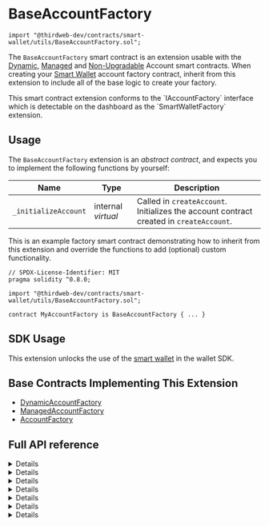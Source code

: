 
# BaseAccountFactory

```solidity
import "@thirdweb-dev/contracts/smart-wallet/utils/BaseAccountFactory.sol";
```

The `BaseAccountFactory` smart contract is an extension usable with the [Dynamic](/contracts/build/base-contracts/erc-4337/dynamic-account), [Managed](/contracts/build/base-contracts/erc-4337/managed-account) and [Non-Upgradable](/contracts/build/base-contracts/erc-4337/account-factory) Account smart contracts.
When creating your [Smart Wallet](/glossary/smart-wallet) account factory contract, inherit from this extension to include all of the base logic to create your factory.

<Callout title="info" variant="info">
	This smart contract extension conforms to the `IAccountFactory` interface
	which is detectable on the dashboard as the `SmartWalletFactory` extension.
</Callout>

<br />

<GithubButtonLink href="https://github.com/thirdweb-dev/contracts/blob/main/contracts/prebuilts/account/utils/BaseAccountFactory.sol" />

## Usage

The `BaseAccountFactory` extension is an _abstract contract_, and expects you to implement the following functions by yourself:

| Name                 | Type               | Description                                                                             |
| -------------------- | ------------------ | --------------------------------------------------------------------------------------- |
| `_initializeAccount` | internal _virtual_ | Called in `createAccount`. Initializes the account contract created in `createAccount`. |

This is an example factory smart contract demonstrating how to inherit from this extension and override the functions to add (optional) custom functionality.

```solidity
// SPDX-License-Identifier: MIT
pragma solidity ^0.8.0;

import "@thirdweb-dev/contracts/smart-wallet/utils/BaseAccountFactory.sol";

contract MyAccountFactory is BaseAccountFactory { ... }
```

## SDK Usage

This extension unlocks the use of the [smart wallet](wallet/smart-wallet) in the wallet SDK.

## Base Contracts Implementing This Extension

- [DynamicAccountFactory](/contracts/build/base-contracts/erc-4337/dynamic-account-factory)
- [ManagedAccountFactory](/contracts/build/base-contracts/erc-4337/managed-account-factory)
- [AccountFactory](/contracts/build/base-contracts/erc-4337/account-factory)

## Full API reference

<Details summary="createAccount">

Deploys a new Account for admin.

```solidity
function createAccount(address _admin, bytes calldata _data) external virtual override returns (address) {
    address impl = accountImplementation;
    bytes32 salt = keccak256(abi.encode(_admin));
    address account = Clones.predictDeterministicAddress(impl, salt);
    if (account.code.length > 0) {
        return account;
    }
    account = Clones.cloneDeterministic(impl, salt);
    _initializeAccount(account, _admin, _data);
    emit AccountCreated(account, _admin);
    return account;
}
```

#### \_admin

The address to be set as default admin role for the contract. Must be of type `address`.

#### \_data

If extra storage variables are required in your account contract, override this function, abi encode the variables,
pass them to this function as a `bytes` type.

</Details>

<Details summary="addSigner">

Callback function for an Account to register its signers.

```solidity
function addSigner(address _signer) external {
    address account = msg.sender;
    bool isAlreadyAccount = accountsOfSigner[_signer].add(account);
    bool isAlreadySigner = signersOfAccount[account].add(_signer);
    if (!isAlreadyAccount || !isAlreadySigner) {
        revert("AccountFactory: signer already added");
    }
    emit SignerAdded(account, _signer);
}
```

#### signer

The address of the signer to add to the account.

</Details>

<Details summary="removeSigner">

Callback function for an Account to un-register its signers.

```solidity
function removeSigner(address _signer) external {
    address account = msg.sender;
    bool isAccount = accountsOfSigner[_signer].remove(account);
    bool isSigner = signersOfAccount[account].remove(_signer);
    if (!isAccount || !isSigner) {
        revert("AccountFactory: signer not found");
    }
    emit SignerRemoved(account, _signer);
}
```

#### \_signer

The address of the signer to remove from the account.

</Details>

<Details summary="getAddress">

Returns the address of an Account that would be deployed with the given admin signer.

```solidity
function getAddress(address _adminSigner) public view returns (address) {
    bytes32 salt = keccak256(abi.encode(_adminSigner));
    return Clones.predictDeterministicAddress(accountImplementation, salt);
}
```

#### \_adminSigner

The admin signer for the account.

</Details>

<Details summary="getSignersOfAccount">

Returns all signers of an account.

```solidity
function getSignersOfAccount(address account) external view returns (address[] memory signers) {
    return signersOfAccount[account].values();
}
```

#### account

The address of the account to get the signers of.

</Details>

<Details summary="getAccountsOfSigner">

Returns all accounts that the given address is a signer of.

```solidity
function getAccountsOfSigner(address signer) external view returns (address[] memory accounts) {
    return accountsOfSigner[signer].values();
}
```

#### signer

The address of the signer to get the accounts of.

</Details>

<Details summary="_initializeAccount">

Called in `createAccount`. Initializes the account contract created in `createAccount`.

```solidity
function _initializeAccount(
    address _account,
    address _admin,
    bytes calldata _data
) internal virtual;
```

#### \_account

The address of the smart account smart contract to initialize.

#### \_admin

The address to be set as default admin role for the contract. Must be of type `address`.

#### \_data

If extra storage variables are required in your account contract, abi encode the variables,
pass them to this function as the `bytes` argument.

For example:

```solidity

function initializeAccount(
    address _admin,
    bytes calldata _data
) public override initializer {
    Account.initialize(_admin, _data);
}
```

</Details>
